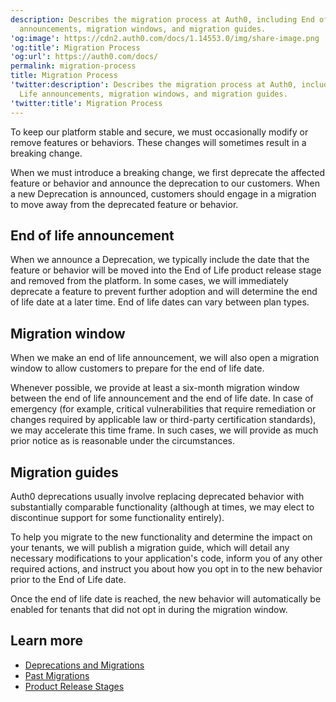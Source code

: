 ```yaml
---
description: Describes the migration process at Auth0, including End of Life
  announcements, migration windows, and migration guides.
'og:image': https://cdn2.auth0.com/docs/1.14553.0/img/share-image.png
'og:title': Migration Process
'og:url': https://auth0.com/docs/
permalink: migration-process
title: Migration Process
'twitter:description': Describes the migration process at Auth0, including End of
  Life announcements, migration windows, and migration guides.
'twitter:title': Migration Process
---
```

To keep our platform stable and secure, we must occasionally modify or remove features or behaviors. These changes will sometimes result in a breaking change.

When we must introduce a breaking change, we first deprecate the affected feature or behavior and announce the deprecation to our customers. When a new Deprecation is announced, customers should engage in a migration to move away from the deprecated feature or behavior.

## End of life announcement

When we announce a Deprecation, we typically include the date that the feature or behavior will be moved into the End of Life <Tooltip tip="Product Release Stages: Phases that describe how Auth0 stages, releases, and retires product functionality." cta="View Glossary" href="/docs/glossary?term=product+release+stage">product release stage</Tooltip> and removed from the platform. In some cases, we will immediately deprecate a feature to prevent further adoption and will determine the end of life date at a later time. End of life dates can vary between plan types.

## Migration window

When we make an end of life announcement, we will also open a migration window to allow customers to prepare for the end of life date.

Whenever possible, we provide at least a six-month migration window between the end of life announcement and the end of life date. In case of emergency (for example, critical vulnerabilities that require remediation or changes required by applicable law or third-party certification standards), we may accelerate this time frame. In such cases, we will provide as much prior notice as is reasonable under the circumstances.

## Migration guides

Auth0 deprecations usually involve replacing deprecated behavior with substantially comparable functionality (although at times, we may elect to discontinue support for some functionality entirely).

To help you migrate to the new functionality and determine the impact on your tenants, we will publish a migration guide, which will detail any necessary modifications to your application's code, inform you of any other required actions, and instruct you about how you opt in to the new behavior prior to the End of Life date.

Once the end of life date is reached, the new behavior will automatically be enabled for tenants that did not opt in during the migration window.

## Learn more

* [Deprecations and Migrations](/docs/troubleshoot/product-lifecycle/deprecations-and-migrations)
* [Past Migrations](/docs/troubleshoot/product-lifecycle/past-migrations)
* [Product Release Stages](/docs/troubleshoot/product-lifecycle/product-release-stages)